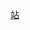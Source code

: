 {{Routemap|title=太子至油麻地站|title-bg=#27408B|title-color=white|style=white-space:nowrap
|map=
[[深水埗站]] {{rmri|U}}! !utSTRg!~MFADEg\utSTRf!~MFADEg\utSTRg!~MFADEg\utSTRf!~MFADEg~~{{rmri|U}} [[石硤尾站]]
utSTR\utSTR\utSTR2!~utÜWu2\utSTR3
utSTR\utSTR2!~utÜWu2\utSTR3+1\utSTR+4!~utÜWu4
utSTR\utSTR+1\utSTR+4!~utÜWu4\utSTR
{{small|UP}} [[太子站]]! !utSTR+BSl!~*1__align=r\utSTR+BSr!~SEP~L\utSTR+BSl!~SEP~R!~*4__align=r\utSTR+BSr~~{{small|LP}} [[太子站]]
utSTR+BSl\utSTR+BSr!~SEP~L!~*2__align=l\utSTR+BSl!~SEP~R\utSTR+BSr!~*3__align=l
utSTR\utSTR2\utSTR!~utSTRc23\utSTR3
utSTR\utSTRc12\utSTR!~lMKRZ2+4u!~utSTR2+4!~lMKRXu!~utSTR3+1\utSTRc34
utSTR\utSTR+1\utSTR!~utSTRc14\utSTR+4
utSTRg\utSTRg\utSTRf\utSTRf
utABZg2\utABZg3\utSTR\utSTR
utABZg+1\utABZg+4\utSTR\utSTR
{{small|P1}} [[旺角站]]! !utSTR+BSl!~*1__align=r\utSTR+BSr!~SEP~L\utSTR+BSl!~*2__align=r!~SEP~R\utSTR+BSr~~{{small|P2}} [[旺角站]]
utSTR+BSl\utSTR+BSr!~*3__align=l!~SEP~L\utSTR+BSl!~SEP~R\utSTR+BSr!~*4__align=l
utSTR\utSTR\utABZg2\utABZg3
utSTR\utSTR\utABZg+1\utABZg+4
utSTRg\utSTRg\utSTRf\utSTRf
utSTR\utSTR2\utSTR3!~utÜWu3\utSTR
utSTR\utSTR+1!~utÜWu1\utSTR2+4\utSTR3!~utÜWu3
utSTR\utSTR\utSTR+1!~utÜWu1\utSTR+4
utSTR\utSTR\utABZg2\utABZg3
utSTR\utSTR\utABZg+1\utABZg+4
{{small|UP}} [[油麻地站]]! !utSTR+BSl!~*1__align=r\utSTR+BSr!~SEP~L\utSTR+BSl!~*4__align=r!~SEP~R\utSTR+BSr~~{{small|LP}} [[油麻地站]]
utSTR+BSl\utSTR+BSr!~*2__align=l!~SEP~L\utSTR+BSl!~SEP~R\utSTR+BSr!~*3__align=l
[[佐敦站]] {{rmri|D}}! !utSTRg!~MFADEf\utSTRf!~MFADEf\ utSTRf!~MFADEf\ utSTRg!~MFADEf~~{{rmri|D}} [[何文田站]]
|bottom={{navbar|太子至油麻地站路軌月台配置|mini=1}}
}}<noinclude>
[[Category:港鐵RDT|站]]
</noinclude>